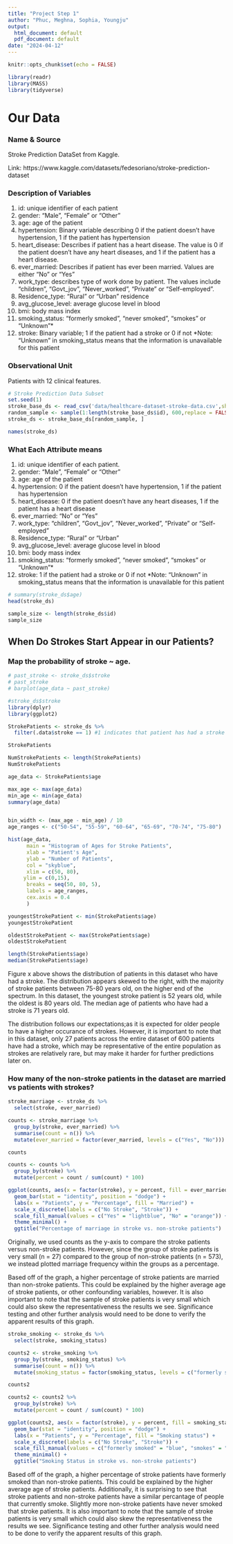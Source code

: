 ```yaml
---
title: "Project Step 1"
author: "Phuc, Meghna, Sophia, Youngju"
output:
  html_document: default
  pdf_document: default
date: "2024-04-12"
---
```


```r
knitr::opts_chunk$set(echo = FALSE)
```


```r
library(readr)
library(MASS)
library(tidyverse)
```

# Our Data

### Name & Source

Stroke Prediction DataSet from Kaggle.

Link: https://www.kaggle.com/datasets/fedesoriano/stroke-prediction-dataset

### Description of Variables

1. id: unique identifier of each patient
2. gender: "Male", "Female" or "Other"
3. age: age of the patient
4. hypertension: Binary variable describing 0 if the patient doesn't have hypertension, 1 if the patient has hypertension
5. heart_disease: Describes if patient has a heart disease. The value is 0 if the patient doesn't have any heart diseases, and 1 if the patient has a heart disease.
6. ever_married: Describes if patient has ever been married. Values are either "No" or "Yes"
7. work_type: describes type of work done by patient. The values include "children", "Govt_jov", "Never_worked", "Private" or "Self-employed".
8. Residence_type: "Rural" or "Urban" residence
9. avg_glucose_level: average glucose level in blood
10. bmi: body mass index
11. smoking_status: "formerly smoked", "never smoked", "smokes" or "Unknown"*
12. stroke: Binary variable; 1 if the patient had a stroke or 0 if not
*Note: "Unknown" in smoking_status means that the information is unavailable for this patient

### Observational Unit

Patients with 12 clinical features.


```r
# Stroke Prediction Data Subset
set.seed(1)
stroke_base_ds <- read_csv('data/healthcare-dataset-stroke-data.csv',show_col_types = FALSE)
random_sample <- sample(1:length(stroke_base_ds$id), 600,replace = FALSE)
stroke_ds <- stroke_base_ds[random_sample, ]
```

```r
names(stroke_ds)
```
### What Each Attribute means
1) id: unique identifier of each patient.
2) gender: "Male", "Female" or "Other"
3) age: age of the patient
4) hypertension: 0 if the patient doesn't have hypertension, 1 if the patient has hypertension
5) heart_disease: 0 if the patient doesn't have any heart diseases, 1 if the patient has a heart disease
6) ever_married: "No" or "Yes"
7) work_type: "children", "Govt_jov", "Never_worked", "Private" or "Self-employed"
8) Residence_type: "Rural" or "Urban"
9) avg_glucose_level: average glucose level in blood
10) bmi: body mass index
11) smoking_status: "formerly smoked", "never smoked", "smokes" or "Unknown"*
12) stroke: 1 if the patient had a stroke or 0 if not
*Note: "Unknown" in smoking_status means that the information is unavailable for this patient


```r
# summary(stroke_ds$age)
head(stroke_ds)
```

```r
sample_size <- length(stroke_ds$id)
sample_size
```

## When Do Strokes Start Appear in our Patients?
### Map the probability of stroke ~ age.
```r
# past_stroke <- stroke_ds$stroke
# past_stroke
# barplot(age_data ~ past_stroke)

#stroke_ds$stroke
library(dplyr)
library(ggplot2)

StrokePatients <- stroke_ds %>%
  filter(.data$stroke == 1) #1 indicates that patient has had a stroke

StrokePatients

NumStrokePatients <- length(StrokePatients)
NumStrokePatients

age_data <- StrokePatients$age

max_age <- max(age_data)
min_age <- min(age_data)
summary(age_data)


bin_width <- (max_age - min_age) / 10
age_ranges <- c("50-54", "55-59", "60-64", "65-69", "70-74", "75-80")

hist(age_data,
      main = "Histogram of Ages for Stroke Patients",
      xlab = "Patient's Age",
      ylab = "Number of Patients",
      col = "skyblue",
      xlim = c(50, 80),
     ylim = c(0,15),
      breaks = seq(50, 80, 5),
      labels = age_ranges,
      cex.axis = 0.4
      )
```
```r
youngestStrokePatient <- min(StrokePatients$age)
youngestStrokePatient

oldestStrokePatient <- max(StrokePatients$age)
oldestStrokePatient

length(StrokePatients$age)
median(StrokePatients$age)
```


Figure x above shows the distribution of patients in this dataset who have had a stroke. The distribution appears skewed to the right, with the majority of stroke patients between 75-80 years old, on the higher end of the spectrum. In this dataset, the youngest stroke patient is 52 years old, while the oldest is 80 years old. The median age of patients who have had a stroke is 71 years old.

The distribution follows our expectations;as it is expected for older people to have a higher occurance of strokes. However, it is important to note that in this dataset, only 27 patients across the entire dataset of 600 patients have had a stroke, which may be representative of the entire population as strokes are relatively rare, but may make it harder for further predictions later on.



### How many of the non-stroke patients in the dataset are married vs patients with strokes?
```r
stroke_marriage <- stroke_ds %>%
  select(stroke, ever_married)

counts <- stroke_marriage %>%
  group_by(stroke, ever_married) %>%
  summarise(count = n()) %>%
  mutate(ever_married = factor(ever_married, levels = c("Yes", "No")))

counts

counts <- counts %>%
  group_by(stroke) %>%
  mutate(percent = count / sum(count) * 100)

ggplot(counts, aes(x = factor(stroke), y = percent, fill = ever_married)) +
  geom_bar(stat = "identity", position = "dodge") +
  labs(x = "Patients", y = "Percentage", fill = "Married") +
  scale_x_discrete(labels = c("No Stroke", "Stroke")) +
  scale_fill_manual(values = c("Yes" = "lightblue", "No" = "orange")) +
  theme_minimal() +
  ggtitle("Percentage of marriage in stroke vs. non-stroke patients")
```
Originally, we used counts as the y-axis to compare the stroke patients versus non-stroke patients. However, since the group of stroke patients is very small (n = 27) compared to the group of non-stroke patients (n = 573), we instead plotted marriage frequency within the groups as a percentage. 

Based off of the graph, a higher percentage of stroke patients are married than non-stroke patients. This could be explained by the higher average age of stroke patients, or other confounding variables, however. It is also important to note that the sample of stroke patients is very small which could also skew the representativeness the results we see. Significance testing and other further analysis would need to be done to verify the apparent results of this graph.


```r
stroke_smoking <- stroke_ds %>%
  select(stroke, smoking_status)

counts2 <- stroke_smoking %>%
  group_by(stroke, smoking_status) %>%
  summarise(count = n()) %>%
  mutate(smoking_status = factor(smoking_status, levels = c("formerly smoked", "Unknown", "smokes", "never smoked")))

counts2

counts2 <- counts2 %>%
  group_by(stroke) %>%
  mutate(percent = count / sum(count) * 100)

ggplot(counts2, aes(x = factor(stroke), y = percent, fill = smoking_status)) +
  geom_bar(stat = "identity", position = "dodge") +
  labs(x = "Patients", y = "Percentage", fill = "Smoking status") +
  scale_x_discrete(labels = c("No Stroke", "Stroke")) +
  scale_fill_manual(values = c("formerly smoked" = "blue", "smokes" = "darkblue", "Unknown" = "gray", "never smoked" = "lightblue")) +
  theme_minimal() +
  ggtitle("Smoking Status in stroke vs. non-stroke patients")
```
Based off of the graph, a higher percentage of stroke patients have formerly smoked than non-stroke patients. This could be explained by the higher average age of stroke patients. Additionally, it is surprising to see that stroke patients and non-stroke patients have a similar percantage of people that currently smoke. Slightly more non-stroke patients have never smoked that stroke patients. It is also important to note that the sample of stroke patients is very small which could also skew the representativeness the results we see. Significance testing and other further analysis would need to be done to verify the apparent results of this graph.


